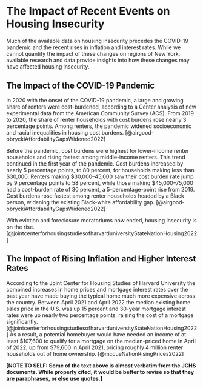 # The Impact of Recent Events on Housing Insecurity

Much of the available data on housing insecurity precedes the COVID-19 pandemic and the recent rises in inflation and interest rates. While we cannot quantify the impact of these changes on regions of New York, available research and data provide insights into how these changes may have affected housing insecurity.

## The Impact of the COVID-19 Pandemic

In 2020 with the onset of the COVID-19 pandemic, a large and growing share of renters were cost-burdened, according to a Center analysis of new experimental data from the American Community Survey (ACS). From 2019 to 2020, the share of renter households with cost burdens rose nearly 3 percentage points. Among renters, the pandemic widened socioeconomic and racial inequalities in housing cost burdens. [@airgood-obryckiAffordabilityGapsWidened2022]

Before the pandemic, cost burdens were highest for lower-income renter households and rising fastest among middle-income renters. This trend continued in the first year of the pandemic. Cost burdens increased by nearly 5 percentage points, to 80 percent, for households making less than \$30,000. Renters making \$30,000–45,000 saw their cost burden rate jump by 9 percentage points to 58 percent, while those making \$45,000–75,000 had a cost-burden rate of 30 percent, a 5-percentage-point rise from 2019. Cost burdens rose fastest among renter households headed by a Black person, widening the existing Black-white affordability gap. [@airgood-obryckiAffordabilityGapsWidened2022]

With eviction and foreclosure moratoriums now ended, housing insecurity is on the rise. [@jointcenterforhousingstudiesofharvarduniversityStateNationHousing2022]

## The Impact of Rising Inflation and Higher Interest Rates

According to the Joint Center for Housing Studies of Harvard University the combined increases in home prices and mortgage interest rates over the past year have made buying the typical home much more expensive across the country. Between April 2021 and April 2022 the median existing home sales price in the U.S. was up 15 percent and 30-year mortgage interest rates were up nearly two percentage points, raising the cost of a mortgage significantly. [@jointcenterforhousingstudiesofharvarduniversityStateNationHousing2022] As a result, a potential homebuyer would have needed an income of at least \$107,600 to qualify for a mortgage on the median-priced home in April of 2022, up from \$79,600 in April 2021, pricing roughly 4 million renter households out of home ownership. [@mccueNationRisingPrices2022]

**\[NOTE TO SELF: Some of the text above is almost verbatim from the JCHS documents. While properly cited, it would be better to revise so that they are paraphrases, or else use quotes.\]**
